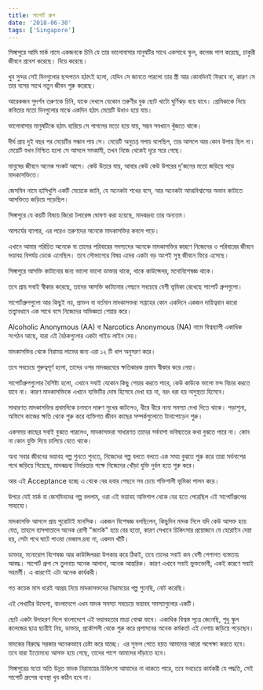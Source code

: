 ```yaml
---
title: সাপোর্ট গ্রুপ
date: '2018-06-30'
tags: ['Singapore']
---
```


সিঙ্গাপুরে আমি মার্ক নামে একজনকে চিনি যে তার ভালোবাসার মানুষটির সাথে একসাথে স্কুল, কলেজ পাশ করেছে, চাকুরী জীবনে প্রবেশ করেছে। বিয়ে করেছে।

খুব সুন্দর সেই দিনগুলোর ছন্দপতন হঠাৎই হলো, যেদিন সে জানতে পারলো তার স্ত্রী আর কোনদিনই ফিরবে না, কারণ সে তার বসের সাথে নতুন জীবন শুরু করেছে।

আরেকজন সুদর্শন তরুণকে চিনি, যাকে দেখলে যেকোন তরুণীর বুক ছোট খাটো ঘুর্ণিঝড় বয়ে যাবে। প্রেমিকাকে নিয়ে কবিতার মতো দিনগুলোর মাঝে একদিন হঠাৎ মেয়েটি উধাও হয়ে যায়।

ভালোবাসার মানুষটিকে হঠাৎ হারিয়ে সে পাগলের মতো হয়ে যায়, সম্ভব সবখানে খুঁজতে থাকে।

দীর্ঘ প্রায় দুই বছর পর মেয়েটির সন্ধান পায় সে। মেয়েটি অনুতপ্ত গলায় বলেছিল, তার আসলে আর কোন উপায় ছিল না। মেয়েটি যখন নিশ্চিত হলো সে আসলে সমকামী, তখন নিজে থেকেই দূরে সরে গেছে।

মানুষের জীবনে অনেক সংকট আসে। কেউ উতরে যায়, আবার কেউ কেউ উপরের দু'জনের মতো জড়িয়ে পড়ে মাদকাসক্তিতে।

জেসমিন নামে হাসিখুশি একটি মেয়েকে জানি, যে অনেকটা শখের বসে, আর অনেকটা আত্মবিশ্বাসের অভাব কাটাতে আসক্তিতে জড়িয়ে পড়েছিল।

সিঙ্গাপুরে যে কয়টি বিষয়ে জিরো টলারেন্স ঘোষণা করা হয়েছে, মাদকদ্রব্য তার অন্যতম।

আশ্চর্যের ব্যাপার, এর পরেও তরুণদের অনেকে মাদকাসক্তির কবলে পড়ে।

এখানে আমার পরিচিত অনেকে বা তাদের পরিবারের সদস্যদের অনেকে মাদকাসক্তির কারণে নিজেদের ও পরিবারের জীবনে ভয়াবহ বিপর্যয় ডেকে এনেছিল। তবে সৌভাগ্যের বিষয় এদের একটা বড় অংশই সুস্থ জীবনে ফিরে এসেছে।

সিঙ্গাপুরে আসক্তি কাটানোর জন্য ভালো ভালো ডাক্তার থাকে, থাকে কাউন্সেলর, মনোবিশেষজ্ঞ থাকে।

তবে প্রায় সবাই স্বীকার করেছে, তাদের আসক্তি কাটানোর পেছনে সবচেয়ে বেশী ভূমিকা রেখেছে সাপোর্ট গ্রুপগুলো।

সাপোর্টগ্রুপগুলো আর কিছুই নয়, প্রাক্তন বা বর্তমান মাদকাসক্তরা সপ্তাহের কোন একদিনে একজন দায়িত্ববান কারো তত্ত্বাবধানে এক সাথে বসে নিজেদের অভিজ্ঞতা শেয়ার করে।

Alcoholic Anonymous (AA) বা Narcotics Anonymous (NA) নামে বিশ্বব্যাপী একাধিক সংগঠন আছে, যারা এই বৈঠকগুলোর একটা গাইড লাইন দেয়।

মাদকাসক্তির থেকে নিরাময় লাভের জন্য এরা ১২ টি ধাপ অনুসরণ করে।

তবে সবচেয়ে গুরুত্বপূর্ণ হলো, তাদের ওপর মাদকদ্রব্যের ক্ষতিকারক প্রভাব স্বীকার করে নেয়া।

সাপোর্টগ্রুপগুলোর বৈশিষ্ট্য হলো, এখানে সবাই যেকোন কিছু শেয়ার করতে পারে, কেউ কাউকে ভালো মন্দ বিচার করতে যাবে না। কারণ মাদকাসক্তিকে এখানে ব্যক্তিটির দোষ হিসেবে দেখা হয় না, বরং ধরা হয় অসুস্থতা হিসেবে।

সাধারণত মাদকাসক্তির প্রথমদিকে চনমনে দারুণ সুখের কাটলেও, ধীরে ধীরে নানা সমস্যা দেখা দিতে থাকে। পড়াশুনা, অফিসে কাজের ক্ষতি থেকে শুরু করে ব্যক্তিগত জীবন কাছের সম্পর্কগুলোতে টানাপোড়েন শুরু।

একসময় কাছের সবাই বুঝতে পারলেও, মাদকাসক্তরা সাধারণত তাদের সর্বনাশা ভবিষ্যতের কথা বুঝতে পারে না। কোন না কোন যুক্তি দিয়ে চালিয়ে যেতে থাকে।

অন্য সবার জীবনের ভয়াবহ গল্প শুনতে শুনতে, নিজেদের গল্প বলতে বলতে এক সময় বুঝতে শুরু করে তারা সর্বনাশের পথে জড়িয়ে গিয়েছে, মাদকদ্রব্য নির্ভরতার পক্ষে নিজেদের খোঁড়া যুক্তি দুর্বল হতে শুরু করে।

আর এই Acceptance হচ্ছে এ থেকে বের হবার পেছনে সব চেয়ে শক্তিশালী ভূমিকা পালন করে।

উপরে যেই মার্ক বা জেসমিনদের গল্প বললাম, ওরা এই ভয়াবহ অভিশাপ থেকে বের হতে পেরেছিল এই সাপোর্টগ্রুপের সাহায্যে।

মাদকাসক্তি আসলে প্রায় পুরোটাই মানসিক। একজন বিশেষজ্ঞ বলছিলেন, কিছুদিন মাদক নিলে যদি কেউ আসক্ত হয়ে যেত, তাহলে হাসপাতালে অনেক রোগী "জাংকি" হয়ে বের হতো, কারণ সেখানে চিকিৎসার প্রয়োজনে যে হেরোইন দেয়া হয়, সেটা পথে ঘাটে পাওয়া ভেজাল দ্রব্য না, একদম খাঁটি।

ডাক্তার, মনোরোগ বিশেষজ্ঞ আর কাউন্সিলররা উপকার করে ঠিকই, তবে তাদের সবাই কম বেশী পেশাগত ব্যস্ততায় আবদ্ধ। সাপোর্ট গ্রুপ সে তুলনায় অনেক আলাদা, অনেক আন্তরিক। কারণ এখানে সবাই ভুক্তভোগী, একই কারণে সবাই সহমর্মী। এ কারণেই এটা অনেক কার্যকরী।

গত কয়েক মাস ধরেই আগ্রহ নিয়ে মাদকাসক্তদের নিরাময়ের গল্প শুনেছি, নোট করেছি।

এই লেখাটির উদ্দেশ্য, বাংলাদেশে এখন মাদক সমস্যা সবচেয়ে ভয়াবহ সমস্যাগুলোর একটি।

ছোট একটা উদাহরণ দিলে বাংলাদেশে এই ভয়াবহতার মাত্রা বোঝা যাবে। একাধিক বিশ্বস্ত সূত্রে জেনেছি, শুধু স্কুল কলেজের ছাত্র ছাত্রীই নিয়, ডাক্তার, প্রকৌশলী থেকে শুরু করে প্রশাসনের অনেক কর্মকর্তা এই নেশায় জড়িয়ে পড়েছেন।

মাদকের বিরুদ্ধে সরকার অনেকভাবে চেষ্টা করে যাচ্ছে। এর সুফল পেতে হয়ত আমাদের আরো অপেক্ষা করতে হবে। তবে যারা ইতোমধ্যে আসক্ত হয়ে গেছে, তাদের পাশে আমাদের দাঁড়াতে হবে।

সিঙ্গাপুরের মতো অতি উন্নত মাদক নিরাময়ের চিকিৎসা আমাদের না থাকতে পারে, তবে সবচেয়ে কার্যকরী যে পদ্ধতি, সেই সাপোর্ট গ্রুপের ব্যবস্থা খুব কঠিন হবে না।